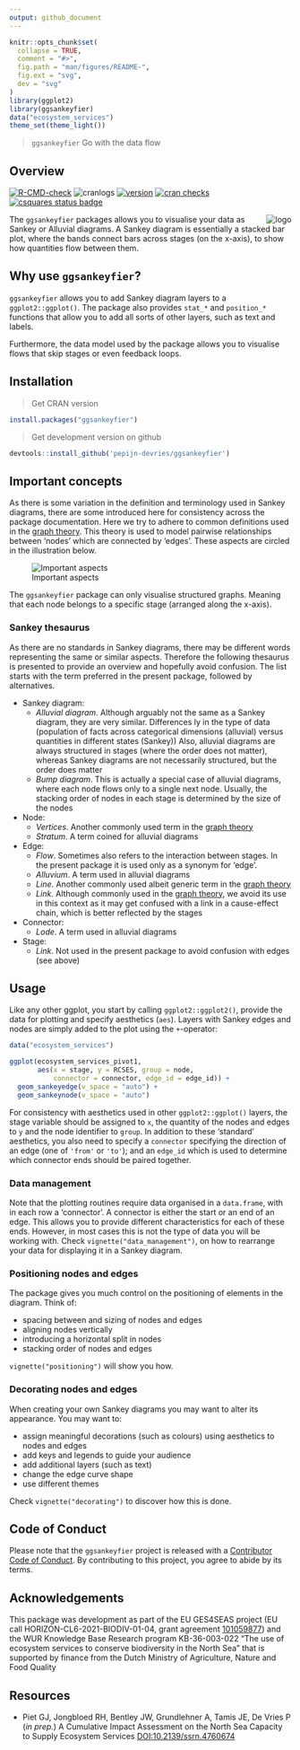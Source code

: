 ```yaml
---
output: github_document
---
```


```r
knitr::opts_chunk$set(
  collapse = TRUE,
  comment = "#>",
  fig.path = "man/figures/README-",
  fig.ext = "svg",
  dev = "svg"
)
library(ggplot2)
library(ggsankeyfier)
data("ecosystem_services")
theme_set(theme_light())
```

> `ggsankeyfier` Go with the data flow

## Overview

<!-- badges: start -->
[![R-CMD-check](https://github.com/pepijn-devries/ggsankeyfier/actions/workflows/R-CMD-check.yaml/badge.svg)](https://github.com/pepijn-devries/csquares/actions/workflows/R-CMD-check.yaml)
![cranlogs](https://cranlogs.r-pkg.org/badges/ggsankeyfier)
[![version](https://www.r-pkg.org/badges/version/ggsankeyfier)](https://CRAN.R-project.org/package=ggsankeyfier)
[![cran checks](https://badges.cranchecks.info/worst/ggsankeyfier.svg)](https://cran.r-project.org/web/checks/check_results_ggsankeyfier.html)
[![csquares status badge](https://pepijn-devries.r-universe.dev/badges/ggsankeyfier)](https://pepijn-devries.r-universe.dev/ggsankeyfier)
<!-- badges: end -->

<img src="man/figures/logo.png" align="right" alt = "logo" />

The `ggsankeyfier` packages allows you to visualise your data as Sankey or Alluvial diagrams.
A Sankey diagram is essentially a stacked bar plot, where the bands connect bars across
stages (on the x-axis), to show how quantities flow between them.

## Why use `ggsankeyfier`?

`ggsankeyfier` allows you to add Sankey diagram layers to a `ggplot2::ggplot()`. The
package also provides `stat_*` and `position_*` functions that allow you
to add all sorts of other layers, such as text and labels.

Furthermore, the data model used by the package allows you to visualise flows that skip stages
or even feedback loops.

## Installation

> Get CRAN version
```r
install.packages("ggsankeyfier")
```

> Get development version on github
```r
devtools::install_github('pepijn-devries/ggsankeyfier')
```

## Important concepts

As there is some variation in the definition and terminology used in Sankey diagrams,
there are some introduced here for consistency across the package documentation.
Here we try to adhere to common definitions used in the
[graph theory](https://en.wikipedia.org/wiki/Graph_theory). This theory is used to
model pairwise relationships between 'nodes' which are connected by 'edges'. These
aspects are circled in the illustration below.

![Important aspects](man/figures/important_aspects.svg)

The `ggsankeyfier` package can only visualise structured graphs. Meaning that each node
belongs to a specific stage (arranged along the x-axis).

### Sankey thesaurus

As there are no standards in Sankey diagrams, there may be different words representing the
same or similar aspects. Therefore the following thesaurus is presented to provide an overview
and hopefully avoid confusion. The list starts with the term preferred in the present package,
followed by alternatives.

  * Sankey diagram:
    * *Alluvial diagram*. Although arguably not the same as a Sankey diagram,
      they are very similar. Differences ly in the type of data (population of facts across
      categorical dimensions (alluvial) versus quantities in different states (Sankey))
      Also, alluvial diagrams are always structured in stages (where the order does not matter),
      whereas Sankey diagrams are not necessarily structured, but the order does matter
      <!-- See also  http://www.datasmith.org/2020/05/02/alluvial-plots-vs-sankey-diagrams and
      https://datavizcatalogue.com/blog/sankey-diagrams-parallel-sets-alluvial-diagrams-whats-the-difference/ -->
    * *Bump diagram*. This is actually a special case of alluvial diagrams, where each node flows
      only to a single next node. Usually, the stacking order of nodes in each stage is determined
      by the size of the nodes
  * Node:
    * *Vertices*. Another commonly used term in the [graph theory](https://en.wikipedia.org/wiki/Graph_theory)
    * *Stratum*. A term coined for alluvial diagrams
  * Edge:
    * *Flow*. Sometimes also refers to the interaction between stages. In the present package it is used
      only as a synonym for 'edge'.
    * *Alluvium*. A term used in alluvial diagrams
    * *Line*. Another commonly used albeit generic term in the [graph theory](https://en.wikipedia.org/wiki/Graph_theory)
    * *Link*. Although commonly used in the [graph theory](https://en.wikipedia.org/wiki/Graph_theory),
    we avoid its use in this context as it may get confused
    with a link in a cause-effect chain, which is better reflected
    by the stages
  * Connector:
    * *Lode*. A term used in alluvial diagrams
  * Stage:
    * *Link*. Not used in the present package to avoid confusion with edges (see above)
    
## Usage

Like any other ggplot, you start by calling `ggplot2::ggplot2()`, provide the data for
plotting and specify aesthetics (`aes`). Layers with Sankey edges and nodes are simply added
to the plot using the `+`-operator:

```r
data("ecosystem_services")

ggplot(ecosystem_services_pivot1,
       aes(x = stage, y = RCSES, group = node,
           connector = connector, edge_id = edge_id)) +
  geom_sankeyedge(v_space = "auto") +
  geom_sankeynode(v_space = "auto")
```

For consistency with aesthetics used in other `ggplot2::ggplot()` layers, the stage variable
should be assigned to `x`, the quantity of the nodes and edges to `y` and the node identifier
to `group`. In addition to these 'standard' aesthetics, you also need to specify a
`connector` specifying the direction of an edge (one of `'from'` or `'to'`); and an
`edge_id` which is used to determine which connector ends should be paired together.

### Data management

Note that the plotting routines require data organised in a `data.frame`, with in each
row a 'connector'. A connector is either the start or an end of an edge. This allows
you to provide different characteristics for each of these ends. However, in most
cases this is not the type of data you will be working with. Check
`vignette("data_management")`, on how to rearrange your data for displaying it in a
Sankey diagram.

### Positioning nodes and edges

The package gives you much control on the positioning of elements in the diagram. Think of:

  * spacing between and sizing of nodes and edges
  * aligning nodes vertically
  * introducing a horizontal split in nodes
  * stacking order of nodes and edges

`vignette("positioning")` will show you how.

### Decorating nodes and edges

When creating your own Sankey diagrams you may want to alter its
appearance. You may want to:

  * assign meaningful decorations (such as colours) using aesthetics
    to nodes and edges
  * add keys and legends to guide your audience
  * add additional layers (such as text)
  * change the edge curve shape
  * use different themes

Check `vignette("decorating")` to discover how this is done.

## Code of Conduct

Please note that the `ggsankeyfier` project is released with a [Contributor Code of Conduct](https://contributor-covenant.org/version/2/1/CODE_OF_CONDUCT.html). By contributing to this project, you agree to abide by its terms.

## Acknowledgements

This package was development as part of the EU GES4SEAS project
(EU call HORIZON-CL6-2021-BIODIV-01-04, grant agreement
[101059877](https://doi.org/10.3030/101059877)) and the
WUR Knowledge Base Research program KB-36-003-022 “The use of ecosystem services
to conserve biodiversity in the North Sea” that is supported by finance from the
Dutch Ministry of Agriculture, Nature and Food Quality 

## Resources

 * Piet GJ, Jongbloed RH, Bentley JW, Grundlehner A, Tamis JE, De Vries P (_in prep._)
 A Cumulative Impact Assessment on the North Sea Capacity to Supply Ecosystem Services
 [DOI:10.2139/ssrn.4760674](http://dx.doi.org/10.2139/ssrn.4760674)
